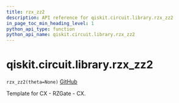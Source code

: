 ```yaml
---
title: rzx_zz2
description: API reference for qiskit.circuit.library.rzx_zz2
in_page_toc_min_heading_level: 1
python_api_type: function
python_api_name: qiskit.circuit.library.rzx_zz2
---
```


<span id="qiskit-circuit-library-rzx-zz2" />

# qiskit.circuit.library.rzx\_zz2

<span id="qiskit.circuit.library.rzx_zz2" />

`rzx_zz2(theta=None)` [GitHub](https://github.com/qiskit/qiskit/tree/stable/0.24/qiskit/circuit/library/templates/rzx/rzx_zz2.py "view source code")

Template for CX - RZGate - CX.

